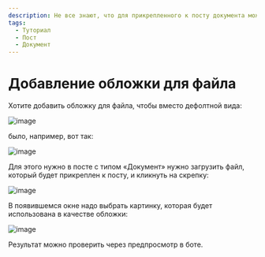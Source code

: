 ```yaml
---
description: Не все знают, что для прикрепленного к посту документа можно поменять дефолтную обложку
tags:
  - Туториал
  - Пост
  - Документ
---
```


# Добавление обложки для файла

Хотите добавить обложку для файла, чтобы вместо дефолтной вида:

![image](/images/107146071-dcf3c800-6956-11eb-8088-cd62fc998e1d.png)

было, например, вот так:

![image](/images/107146084-ec731100-6956-11eb-9a5f-4e3de950f9e3.png)

Для этого нужно в посте с типом «Документ» нужно загрузить файл, который будет прикреплен к посту, и кликнуть на скрепку:

![image](/images/107146093-fbf25a00-6956-11eb-8ab1-46ab57ba007c.png)

В появившемся окне надо выбрать картинку, которая будет использована в качестве обложки:

![image](/images/107146100-07de1c00-6957-11eb-8b34-d44ecb133f76.png)

Результат можно проверить через предпросмотр в боте.
